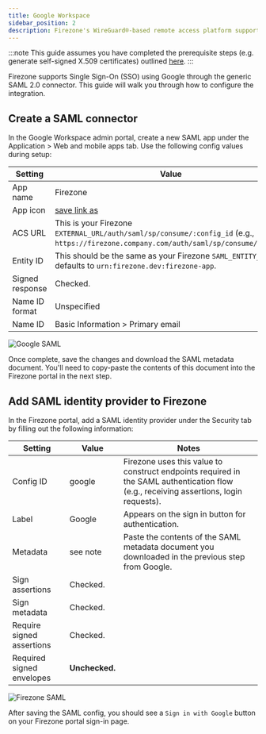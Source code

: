 ```yaml
---
title: Google Workspace
sidebar_position: 2
description: Firezone's WireGuard®-based remote access platform supports using Google as a single sign-on provider using a SAML 2.0 connector.
---
```


:::note
This guide assumes you have completed the prerequisite steps
(e.g. generate self-signed X.509 certificates) outlined [here](/authenticate/saml#prerequisites).
:::

Firezone supports Single Sign-On (SSO) using Google through the generic SAML 2.0
connector. This guide will walk you through how to configure the integration.

## Create a SAML connector

In the Google Workspace admin portal, create a new SAML app under
the Application > Web and mobile apps tab. Use the following config values during setup:

| Setting         | Value                                                                                                                                    |
|-----------------|------------------------------------------------------------------------------------------------------------------------------------------|
| App name        | Firezone                                                                                                                                 |
| App icon        | [save link as](https://user-images.githubusercontent.com/52545545/202567638-513dba14-ea8c-4da8-8f75-341310f1e456.png)                    |
| ACS URL         | This is your Firezone `EXTERNAL_URL/auth/saml/sp/consume/:config_id` (e.g., `https://firezone.company.com/auth/saml/sp/consume/google`). |
| Entity ID       | This should be the same as your Firezone `SAML_ENTITY_ID`, defaults to `urn:firezone.dev:firezone-app`.                                  |
| Signed response | Checked.                                                                                                                                 |
| Name ID format  | Unspecified                                                                                                                              |
| Name ID         | Basic Information > Primary email                                                                                                        |

![Google SAML](https://user-images.githubusercontent.com/52545545/202566493-43cfc9c6-3d7f-4636-9cd9-a1a94187491c.png)

Once complete, save the changes and download the SAML metadata document. You'll need
to copy-paste the contents of this document into the Firezone portal in the next step.

## Add SAML identity provider to Firezone

In the Firezone portal, add a SAML identity provider under the Security tab
by filling out the following information:

| Setting                   | Value          | Notes                                                                                                                                  |
|---------------------------|----------------|----------------------------------------------------------------------------------------------------------------------------------------|
| Config ID                 | google         | Firezone uses this value to construct endpoints required in the SAML authentication flow (e.g., receiving assertions, login requests). |
| Label                     | Google         | Appears on the sign in button for authentication.                                                                                      |
| Metadata                  | see note       | Paste the contents of the SAML metadata document you downloaded in the previous step from Google.                                      |
| Sign assertions           | Checked.       |                                                                                                                                        |
| Sign metadata             | Checked.       |                                                                                                                                        |
| Require signed assertions | Checked.       |                                                                                                                                        |
| Required signed envelopes | **Unchecked.** |                                                                                                                                        |

![Firezone SAML](https://user-images.githubusercontent.com/52545545/202566502-3a06694b-249e-4330-9f6b-39004eb36406.png)

After saving the SAML config, you should see a `Sign in with Google` button
on your Firezone portal sign-in page.
